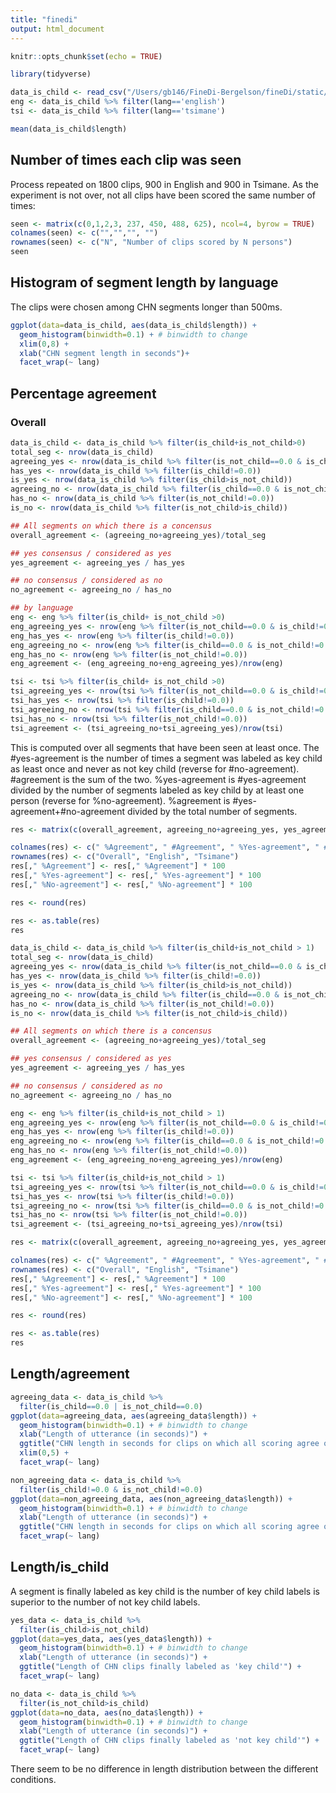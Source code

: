 ```yaml
---
title: "finedi"
output: html_document
---
```


```r
knitr::opts_chunk$set(echo = TRUE)
```


```r
library(tidyverse)
```

```r
data_is_child <- read_csv("/Users/gb146/FineDi-Bergelson/fineDi/static/is_child.csv")
eng <- data_is_child %>% filter(lang=='english')
tsi <- data_is_child %>% filter(lang=='tsimane')

mean(data_is_child$length)

```

## Number of times each clip was seen

Process repeated on 1800 clips, 900 in English and 900 in Tsimane. As the experiment is not over, not all clips have been scored the same number of times:

```r
seen <- matrix(c(0,1,2,3, 237, 450, 488, 625), ncol=4, byrow = TRUE)
colnames(seen) <- c("","","", "")
rownames(seen) <- c("N", "Number of clips scored by N persons")
seen
```

## Histogram of segment length by language

The clips were chosen among CHN segments longer than 500ms.

```r
ggplot(data=data_is_child, aes(data_is_child$length)) +
  geom_histogram(binwidth=0.1) + # binwidth to change
  xlim(0,8) +
  xlab("CHN segment length in seconds")+
  facet_wrap(~ lang)
```

## Percentage agreement

### Overall

```r
data_is_child <- data_is_child %>% filter(is_child+is_not_child>0)
total_seg <- nrow(data_is_child)
agreeing_yes <- nrow(data_is_child %>% filter(is_not_child==0.0 & is_child!=0.0))
has_yes <- nrow(data_is_child %>% filter(is_child!=0.0))
is_yes <- nrow(data_is_child %>% filter(is_child>is_not_child))
agreeing_no <- nrow(data_is_child %>% filter(is_child==0.0 & is_not_child!=0.0))
has_no <- nrow(data_is_child %>% filter(is_not_child!=0.0))
is_no <- nrow(data_is_child %>% filter(is_not_child>is_child))

## All segments on which there is a concensus
overall_agreement <- (agreeing_no+agreeing_yes)/total_seg

## yes consensus / considered as yes
yes_agreement <- agreeing_yes / has_yes

## no consensus / considered as no
no_agreement <- agreeing_no / has_no

```

```r

## by language
eng <- eng %>% filter(is_child+ is_not_child >0)
eng_agreeing_yes <- nrow(eng %>% filter(is_not_child==0.0 & is_child!=0.0))
eng_has_yes <- nrow(eng %>% filter(is_child!=0.0))
eng_agreeing_no <- nrow(eng %>% filter(is_child==0.0 & is_not_child!=0.0))
eng_has_no <- nrow(eng %>% filter(is_not_child!=0.0))
eng_agreement <- (eng_agreeing_no+eng_agreeing_yes)/nrow(eng)

```

```r
tsi <- tsi %>% filter(is_child+ is_not_child >0)
tsi_agreeing_yes <- nrow(tsi %>% filter(is_not_child==0.0 & is_child!=0.0))
tsi_has_yes <- nrow(tsi %>% filter(is_child!=0.0))
tsi_agreeing_no <- nrow(tsi %>% filter(is_child==0.0 & is_not_child!=0.0))
tsi_has_no <- nrow(tsi %>% filter(is_not_child!=0.0))
tsi_agreement <- (tsi_agreeing_no+tsi_agreeing_yes)/nrow(tsi)
```

This is computed over all segments that have been seen at least once.
The #yes-agreement is the number of times a segment was labeled as key child as least once and never as not key child (reverse for #no-agreement). #agreement is the sum of the two.
%yes-agreement is #yes-agreement divided by the number of segments labeled as key child by at least one person (reverse for %no-agreement). %agreement is #yes-agreement+#no-agreement divided by the total number of segments.


```r
res <- matrix(c(overall_agreement, agreeing_no+agreeing_yes, yes_agreement, agreeing_yes, no_agreement, agreeing_no, eng_agreement, eng_agreeing_no+eng_agreeing_yes, eng_agreeing_yes/eng_has_yes, eng_agreeing_yes, eng_agreeing_no/eng_has_no, eng_agreeing_no, tsi_agreement, tsi_agreeing_no+tsi_agreeing_yes, tsi_agreeing_yes/tsi_has_yes, tsi_agreeing_yes,  tsi_agreeing_no/tsi_has_no, tsi_agreeing_no),ncol=6,byrow=TRUE)

colnames(res) <- c(" %Agreement", " #Agreement", " %Yes-agreement", " #Yes-agreement", " %No-agreement", " #No-agreement")
rownames(res) <- c("Overall", "English", "Tsimane")
res[," %Agreement"] <- res[," %Agreement"] * 100
res[," %Yes-agreement"] <- res[," %Yes-agreement"] * 100
res[," %No-agreement"] <- res[," %No-agreement"] * 100

res <- round(res)

res <- as.table(res)
res

```


```r

data_is_child <- data_is_child %>% filter(is_child+is_not_child > 1)
total_seg <- nrow(data_is_child)
agreeing_yes <- nrow(data_is_child %>% filter(is_not_child==0.0 & is_child!=0.0))
has_yes <- nrow(data_is_child %>% filter(is_child!=0.0))
is_yes <- nrow(data_is_child %>% filter(is_child>is_not_child))
agreeing_no <- nrow(data_is_child %>% filter(is_child==0.0 & is_not_child!=0.0))
has_no <- nrow(data_is_child %>% filter(is_not_child!=0.0))
is_no <- nrow(data_is_child %>% filter(is_not_child>is_child))

## All segments on which there is a concensus
overall_agreement <- (agreeing_no+agreeing_yes)/total_seg

## yes consensus / considered as yes
yes_agreement <- agreeing_yes / has_yes

## no consensus / considered as no
no_agreement <- agreeing_no / has_no

eng <- eng %>% filter(is_child+is_not_child > 1)
eng_agreeing_yes <- nrow(eng %>% filter(is_not_child==0.0 & is_child!=0.0))
eng_has_yes <- nrow(eng %>% filter(is_child!=0.0))
eng_agreeing_no <- nrow(eng %>% filter(is_child==0.0 & is_not_child!=0.0))
eng_has_no <- nrow(eng %>% filter(is_not_child!=0.0))
eng_agreement <- (eng_agreeing_no+eng_agreeing_yes)/nrow(eng)

tsi <- tsi %>% filter(is_child+is_not_child > 1)
tsi_agreeing_yes <- nrow(tsi %>% filter(is_not_child==0.0 & is_child!=0.0))
tsi_has_yes <- nrow(tsi %>% filter(is_child!=0.0))
tsi_agreeing_no <- nrow(tsi %>% filter(is_child==0.0 & is_not_child!=0.0))
tsi_has_no <- nrow(tsi %>% filter(is_not_child!=0.0))
tsi_agreement <- (tsi_agreeing_no+tsi_agreeing_yes)/nrow(tsi)

res <- matrix(c(overall_agreement, agreeing_no+agreeing_yes, yes_agreement, agreeing_yes, no_agreement, agreeing_no, eng_agreement, eng_agreeing_no+eng_agreeing_yes, eng_agreeing_yes/eng_has_yes, eng_agreeing_yes, eng_agreeing_no/eng_has_no, eng_agreeing_no, tsi_agreement, tsi_agreeing_no+tsi_agreeing_yes, tsi_agreeing_yes/tsi_has_yes, tsi_agreeing_yes,  tsi_agreeing_no/tsi_has_no, tsi_agreeing_no),ncol=6,byrow=TRUE)

colnames(res) <- c(" %Agreement", " #Agreement", " %Yes-agreement", " #Yes-agreement", " %No-agreement", " #No-agreement")
rownames(res) <- c("Overall", "English", "Tsimane")
res[," %Agreement"] <- res[," %Agreement"] * 100
res[," %Yes-agreement"] <- res[," %Yes-agreement"] * 100
res[," %No-agreement"] <- res[," %No-agreement"] * 100

res <- round(res)

res <- as.table(res)
res

```

## Length/agreement

```r
agreeing_data <- data_is_child %>% 
  filter(is_child==0.0 | is_not_child==0.0)
ggplot(data=agreeing_data, aes(agreeing_data$length)) +
  geom_histogram(binwidth=0.1) + # binwidth to change
  xlab("Length of utterance (in seconds)") +
  ggtitle("CHN length in seconds for clips on which all scoring agree on 'key child'") +
  xlim(0,5) +
  facet_wrap(~ lang)

non_agreeing_data <- data_is_child %>% 
  filter(is_child!=0.0 & is_not_child!=0.0)
ggplot(data=non_agreeing_data, aes(non_agreeing_data$length)) +
  geom_histogram(binwidth=0.1) + # binwidth to change
  xlab("Length of utterance (in seconds)") +
  ggtitle("CHN length in seconds for clips on which all scoring agree on 'not key child'") +
  facet_wrap(~ lang)

```

## Length/is_child

A segment is finally labeled as key child is the number of key child labels is superior to the number of not key child labels.


```r
yes_data <- data_is_child %>% 
  filter(is_child>is_not_child)
ggplot(data=yes_data, aes(yes_data$length)) +
  geom_histogram(binwidth=0.1) + # binwidth to change
  xlab("Length of utterance (in seconds)") +
  ggtitle("Length of CHN clips finally labeled as 'key child'") +
  facet_wrap(~ lang)

no_data <- data_is_child %>% 
  filter(is_not_child>is_child)
ggplot(data=no_data, aes(no_data$length)) +
  geom_histogram(binwidth=0.1) + # binwidth to change
  xlab("Length of utterance (in seconds)") +
  ggtitle("Length of CHN clips finally labeled as 'not key child'") +
  facet_wrap(~ lang)
```

There seem to be no difference in length distribution between the different conditions.
